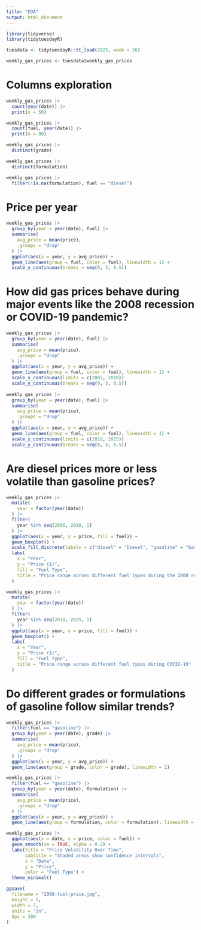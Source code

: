---
title: "EDA"
output: html_document
---
```{r}
library(tidyverse)
library(tidytuesdayR)
```

```{r}
tuesdata <- tidytuesdayR::tt_load(2025, week = 26)

weekly_gas_prices <- tuesdata$weekly_gas_prices
```

# Columns exploration

```{r}
weekly_gas_prices |>
  count(year(date)) |>
  print(n = 50)

weekly_gas_prices |>
  count(fuel, year(date)) |>
  print(n = 80)

weekly_gas_prices |>
  distinct(grade)

weekly_gas_prices |>
  distinct(formulation)

weekly_gas_prices |>
  filter(!is.na(formulation), fuel == "diesel")
```

# Price per year

```{r}
weekly_gas_prices |>
  group_by(year = year(date), fuel) |>
  summarise(
    avg_price = mean(price),
    .groups = "drop"
  ) |>
  ggplot(aes(x = year, y = avg_price)) +
  geom_line(aes(group = fuel, color = fuel), linewidth = 1) +
  scale_y_continuous(breaks = seq(0, 5, 0.5))
```

# How did gas prices behave during major events like the 2008 recession or COVID-19 pandemic?

```{r}
weekly_gas_prices |>
  group_by(year = year(date), fuel) |>
  summarise(
    avg_price = mean(price),
    .groups = "drop"
  ) |>
  ggplot(aes(x = year, y = avg_price)) +
  geom_line(aes(group = fuel, color = fuel), linewidth = 1) +
  scale_x_continuous(limits = c(2007, 2010))
  scale_y_continuous(breaks = seq(0, 5, 0.5))
  
weekly_gas_prices |>
  group_by(year = year(date), fuel) |>
  summarise(
    avg_price = mean(price),
    .groups = "drop"
  ) |>
  ggplot(aes(x = year, y = avg_price)) +
  geom_line(aes(group = fuel, color = fuel), linewidth = 1) +
  scale_x_continuous(limits = c(2018, 2025))
  scale_y_continuous(breaks = seq(0, 5, 0.5))
```

# Are diesel prices more or less volatile than gasoline prices?

```{r}
weekly_gas_prices |>
  mutate(
    year = factor(year(date))
  ) |>
  filter(
    year %in% seq(2006, 2010, 1)
  ) |>
  ggplot(aes(x = year, y = price, fill = fuel)) +
  geom_boxplot() +
  scale_fill_discrete(labels = c("diesel" = "Diesel", "gasoline" = "Gasoline")) +
  labs(
    x = "Year",
    y = "Price ($)",
    fill = "Fuel Type",
    title = "Price range across different fuel types during the 2008 recession"
  )

weekly_gas_prices |>
  mutate(
    year = factor(year(date))
  ) |>
  filter(
    year %in% seq(2018, 2025, 1)
  ) |>
  ggplot(aes(x = year, y = price, fill = fuel)) +
  geom_boxplot() +
  labs(
    x = "Year",
    y = "Price ($)",
    fill = "Fuel Type",
    title = "Price range across different fuel types during COVID-19"
  )
```

# Do different grades or formulations of gasoline follow similar trends?

```{r}
weekly_gas_prices |>
  filter(fuel == "gasoline") |>
  group_by(year = year(date), grade) |>
  summarise(
    avg_price = mean(price),
    .groups = "drop"
  ) |>
  ggplot(aes(x = year, y = avg_price)) +
  geom_line(aes(group = grade, color = grade), linewidth = 1)

weekly_gas_prices |>
  filter(fuel == "gasoline") |>
  group_by(year = year(date), formulation) |>
  summarise(
    avg_price = mean(price),
    .groups = "drop"
  ) |>
  ggplot(aes(x = year, y = avg_price)) +
  geom_line(aes(group = formulation, color = formulation), linewidth = 1)
```

```{r}
weekly_gas_prices |>
  ggplot(aes(x = date, y = price, color = fuel)) +
  geom_smooth(se = TRUE, alpha = 0.2) +
  labs(title = "Price Volatility Over Time",
       subtitle = "Shaded areas show confidence intervals",
       x = "Date", 
       y = "Price",
       color = "Fuel Type") +
  theme_minimal()
```

```{r}
ggsave(
  filename = "2008-fuel-price.jpg",
  height = 5,
  width = 7,
  units = "in",
  dpi = 300
)
```









